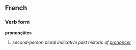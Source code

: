 ==French==
===Verb form===
'''prononçâtes'''

# ''second-person plural indicative past historic of [[prononcer]]''